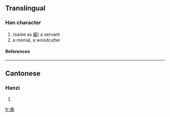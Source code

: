 ==Translingual==
===Han character===
{{Han char|rn=9|rad=人|as=12|sn=14|four=|canj=人廿金中 (OTCL)}}
# (same as [[廝]]) a servant
# a menial, a woodcutter
====References====
{{Han ref|kx=0117.280|hdz=10217.040|uh=348B|ud=13451}}

----
==Cantonese==
===Hanzi===
{{yue-hanzi|jyut=|y=si1}}
# {{defn|Cantonese}}

[[fr:㒋]]